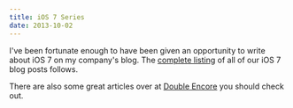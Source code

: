 ```yaml
---
title: iOS 7 Series
date: 2013-10-02
---
```



I've been fortunate enough to have been given an opportunity to write about iOS 7 on my company's blog. The [complete listing](http://readlists.com/f6a95991/) of all of our iOS 7 blog posts follows.

There are also some great articles over at [Double Encore](http://www.doubleencore.com/2013/09/essential-ios-7-developers-guide/) you should check out.

  